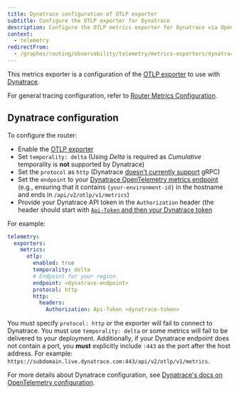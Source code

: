 ```yaml
---
title: Dynatrace configuration of OTLP exporter
subtitle: Configure the OTLP exporter for Dynatrace
description: Configure the OTLP metrics exporter for Dynatrace via OpenTelemetry Protocol (OTLP) in the Apollo Router.
context:
  - telemetry
redirectFrom:
  - /graphos/routing/observability/telemetry/metrics-exporters/dynatrace
---
```


This metrics exporter is a configuration of the [OTLP exporter](/router/configuration/telemetry/exporters/metrics/otlp) to use with [Dynatrace](https://www.dynatrace.com/).

For general tracing configuration, refer to [Router Metrics Configuration](/router/configuration/telemetry/exporters/metrics/overview).

## Dynatrace configuration

To configure the router:

- Enable the [OTLP exporter](/router/configuration/telemetry/exporters/metrics/otlp#configuration)
- Set `temporality: delta` (Using _Delta_ is required as _Cumulative_ temporality is **not** supported by Dynatrace)
- Set the `protocol` as `http` (Dynatrace [doesn't currently support](https://docs.dynatrace.com/docs/extend-dynatrace/opentelemetry/getting-started/otlp-export) gRPC)
- Set the `endpoint` to your [Dynatrace OpenTelemetry metrics endpoint](https://docs.dynatrace.com/docs/dynatrace-api/environment-api/opentelemetry/post-metrics) (e.g., ensuring that it contains `{your-environment-id}` in the hostname and ends in `/api/v2/otlp/v1/metrics`) 
- Provide your Dynatrace API token in the `Authorization` header (the header should start with [`Api-Token` and then your Dynatrace token](https://docs.dynatrace.com/docs/extend-dynatrace/opentelemetry/getting-started/otlp-export#authentication-export-to-activegate)

For example:

```yaml title="router.yaml"
telemetry:
  exporters:
    metrics:
      otlp:
        enabled: true
        temporality: delta
        # Endpoint for your region.
        endpoint: <dynatrace-endpoint>
        protocol: http
        http:
          headers:
            Authorization: Api-Token <dynatrace-token>
```

<Note>

You must specify `protocol: http` or the exporter will fail to connect to Dynatrace.  You must use `temporality: delta` or some metrics will fail to be delivered to your deployment. 
 Additionally, if your Dynatrace endpoint does not contain a port, you **must** explicitly include `:443` as the port after the host address. For example: `https://subdomain.live.dynatrace.com:443/api/v2/otlp/v1/metrics`.

</Note>

For more details about Dynatrace configuration, see [Dynatrace's docs on OpenTelemetry configuration](https://docs.dynatrace.com/docs/extend-dynatrace/opentelemetry/getting-started/otlp-export).
